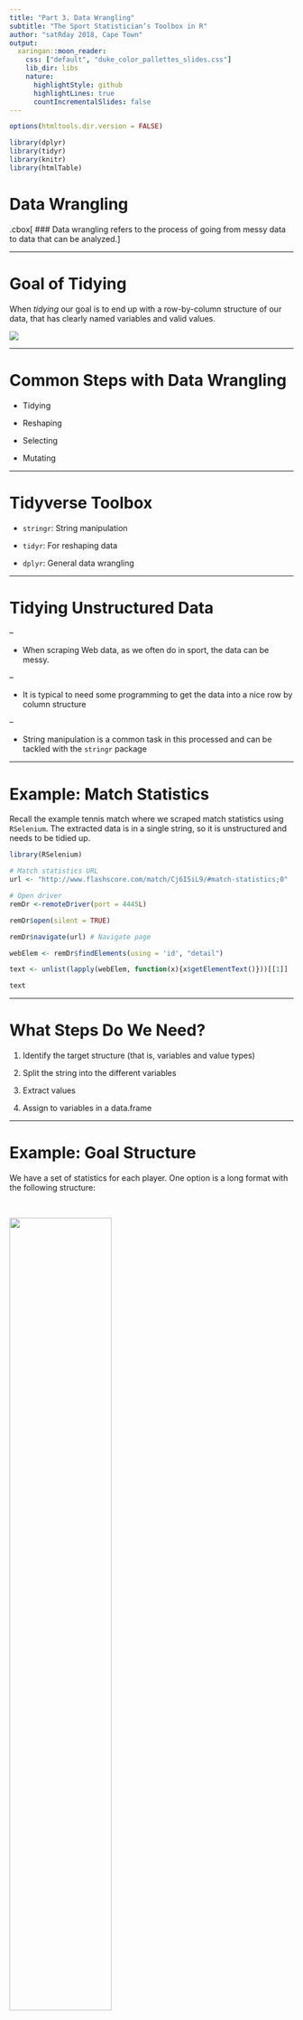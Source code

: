 ```yaml
---
title: "Part 3. Data Wrangling"
subtitle: "The Sport Statistician’s Toolbox in R"
author: "satRday 2018, Cape Town"
output:
  xaringan::moon_reader:
    css: ["default", "duke_color_pallettes_slides.css"]
    lib_dir: libs
    nature:
      highlightStyle: github
      highlightLines: true
      countIncrementalSlides: false
---
```



```r
options(htmltools.dir.version = FALSE)

library(dplyr)
library(tidyr)
library(knitr)
library(htmlTable)
```



# Data Wrangling

.cbox[
### Data wrangling refers to the process of going from messy data to data that can be analyzed.
]

---

# Goal of Tidying 

When _tidying_ our goal is to end up with a row-by-column structure of our data, that has clearly named variables and valid values. 

![](tidy_goal.jpeg)


---



# Common Steps with Data Wrangling

- Tidying

- Reshaping

- Selecting

- Mutating

---

# Tidyverse Toolbox

- `stringr`: String manipulation

- `tidyr`: For reshaping data

- `dplyr`: General data wrangling


---

# Tidying Unstructured Data 

--

- When scraping Web data, as we often do in sport, the data can be messy.

--

- It is typical to need some programming to get the data into a nice row by column structure

--

- String manipulation is a common task in this processed and can be tackled with the `stringr` package

---


# Example: Match Statistics

Recall the example tennis match where we scraped match statistics using `RSelenium`. The extracted data is in a single string, so it is unstructured and needs to be tidied up.

```r
library(RSelenium) 

# Match statistics URL
url <- "http://www.flashscore.com/match/Cj6I5iL9/#match-statistics;0"

# Open driver
remDr <-remoteDriver(port = 4445L)

remDr$open(silent = TRUE)

remDr$navigate(url) # Navigate page

webElem <- remDr$findElements(using = 'id', "detail")

text <- unlist(lapply(webElem, function(x){x$getElementText()}))[[1]]

text
```

---

# What Steps Do We Need?

1. Identify the target structure (that is, variables and value types)

2. Split the string into the different variables

3. Extract values

4. Assign to variables in a data.frame

---

# Example: Goal Structure

We have a set of statistics for each player. One option is a long format with the following structure:


<br>

<div align="center">
<img src="match_stats_table.png" width=60%>
</div>


---

# Example: Splitting

```r
library(stringr) # Load stingr

str_split(text, "\n") # Split on return characters
```

---

# Group Data by Pattern

- Now that we have isolated some of the main elements of our data as a vector, we want to group data by type. 

- We can use pattern-matching to separate strings by their pattern

- Several useful `stringr` packages for pattern matching include:

--

<br>

```r
str_detect(x, pattern) # Test each element for presence of pattern

str_subset(x, pattern) # Subset x by where pattern is found

str_extract(x, pattern) # Extracts first occurrence of pattern
```

---

# Regular Expressions

- By default, the `pattern` is assumed to be a _regular expression_.

- A *regular expression* describes a pattern in a string and is very powerful for pattern-finding. 

- Find more about `regex` in R [here](https://stat.ethz.ch/R-manual/R-devel/library/base/html/regex.html)


<div align="center">
<img src="reg_exp.png" width=60%>
</div>


---

# Example: Using RegEx to Sort Data

Looking at our example, we can separate the stats by using a pattern that finds elements with at least one lower-case letter for elements from the `Aces` to `Pre-match Odds`.

```r
split <- str_split(text, "\n")[[1]] # Save split vector

# Filter out extraneous elements

split <- split[(which(str_detect(split, "Aces")) - 1):
                 (which(str_detect(split, "Pre-match odds")) - 1)]

pattern <- "[a-z]"

stats <- str_subset(split, pattern) # Subset players and stat names

stats <- stats[!(stats %in% c("Service", "Return", "Points", "Games"))] # Remove headers

stats
```

---

# Example: Using RegEx to Sort Data

We use exclusion to get all the other values

```r
values <- split[
	!str_detect(split, pattern) &
	!str_detect(split, "[A-Z]")
 ] # Get values

values
```

---

# Example: Structuring Data Frame

We notice that some stats have just counts while others have percentages and ratios. Suppose we only want to retain the percentages, we can do the following to isolate the percentage values using `str_replace`.

```r
values <- str_replace(values, "%.*", "")
values
```

---

# Long Format

We could organize our data in a long format by stacking all of the player stats on top of each other.

```r
match_stats <- data.frame(
  stat = rep(stats, each = 2),
  value = values,
  player = c("Player 1", "Player 2")
)

head(match_stats)
```

---

# Wide Format

We could create a wide format with a row for each player by using the `spread` function in `tidyr`.

```r
match_stats %>%
   spread(stat, value)

match_stats
```

---

# Common Pitfalls with Sports Data

When working with sports data from the web, you should always be on the lookout for the following common problems with tidying data: 

- Need for date transformation
- Need for type conversion
- Misspelled or alternative names
- Missing values

---

# Example: Elo Ratings

Recall the Elo Ratings we scraped from the _Tennis Abstract_. Let's have a look at some of the issues above...

```r
library(rvest)

url <- "http://tennisabstract.com/reports/atp_elo_ratings.html"

page <- read_html(url)

# Use table class to extract Elo table
elo <- page %>%
    html_nodes("table.tablesorter") %>%
    html_table()

elo <- elo[[1]]
elo
```

---

# Missing Data

There are several extraneous columns that crept in with the `html_table`. Let's remove these using pattern-matching on the column names. 

```r

# remove NA columns

elo <- elo[,str_detect(names(elo), "[A-Z]")]
elo
```

---

# Type Conversion

If we look at the classes for each variable, we find that some Elo ratings are character when they should all be numeric. Let's use `mutate_at` from `dplyr` to convert these.

```r
str(elo)
```


```r
elo <- elo %>%
  dplyr::mutate_at(vars(Elo:Grass), as.numeric)

elo
```

Note: Some true missing values are introduced.

---

# Question

Are there any peculiarities in the `Player` variable that we should be aware of? How would you find this out?

---

# Cleaning Names

- One of the most troublesome issues with sports data are inconsistent naming of players. This is a problem when you need to assign performance measures to the same individual, based on their name.


- Some of the "inconsistencies" you have to be prepared for are:

  - Misspellings
  - Differences in punctuation
  - Middle names
  - Multiple surnames
  - Abbreviations

---

# agrep

The `agrep` function performs approximate matching, and is a _very_ useful function for cleaning up names in sports data. It looks at the distance between the input `x` and a `pattern`, using the Levenshtein edit distance.

```r
agrep(pattern, x, max.distance = 0.1, costs = NULL, ...) 
```

<br>

Most of the arguments are like the usual `grep` except for two: `max.distance` and `costs`.

`max.distance`: Numeric for the maximal distance

`costs`: Numeric cost for the Levenshtein edit distance

---


# Problem: Checking Names

1. Use `agrep` to inspect the `Player` variable in our Elo dataset.

2. Do you find any names that could be a problem for future analysis?

---

# Solution

It looks like one player has two different names in use.

```r
players <- sort(unique(elo$Player)) # Get unique players

approx <- lapply(players, agrep, fixed = T, x = players) 
# Compare each player against all others

players[sapply(approx, length) > 1] 
# Look for cases with multiple matches
```

Notes:
- might miss middle names, depends on distance variable
- maybe use the first name and last name

---

# More Conversion

Our inspection of player names also finds that space is represented by a special character. To remove this, we can use the `str_replace` and the unicode representation for the space. 

```r
elo$Player <- str_replace(elo$Player, "\u00A0", " ")
elo
```

---

# Resources

- [dplyr](https://cran.rstudio.com/web/packages/dplyr/vignettes/introduction.html)
  - https://cran.rstudio.com/web/packages/dplyr/vignettes/introduction.html

- [tidyr](https://blog.rstudio.org/2014/07/22/introducing-tidyr/)
  - https://blog.rstudio.org/2014/07/22/introducing-tidyr/

- [agrep](http://astrostatistics.psu.edu/su07/R/html/base/html/agrep.html)
  - http://astrostatistics.psu.edu/su07/R/html/base/html/agrep.html

- [regex](https://stat.ethz.ch/R-manual/R-devel/library/base/html/regex.html)
  - https://stat.ethz.ch/R-manual/R-devel/library/base/html/regex.html

